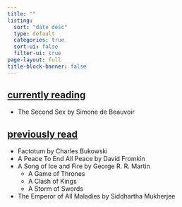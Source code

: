 ```yaml
---
title: ""
listing:
  sort: "date desc"
  type: default
  categories: true
  sort-ui: false
  filter-ui: true
page-layout: full
title-block-banner: false
---
```


## <ins>currently reading</ins>
- The Second Sex by Simone de Beauvoir

## <ins>previously read</ins>
- Factotum by Charles Bukowski
- A Peace To End All Peace by David Fromkin
- A Song of Ice and Fire by George R. R. Martin
    - A Game of Thrones
    - A Clash of Kings
    - A Storm of Swords
- The Emperor of All Maladies by Siddhartha Mukherjee